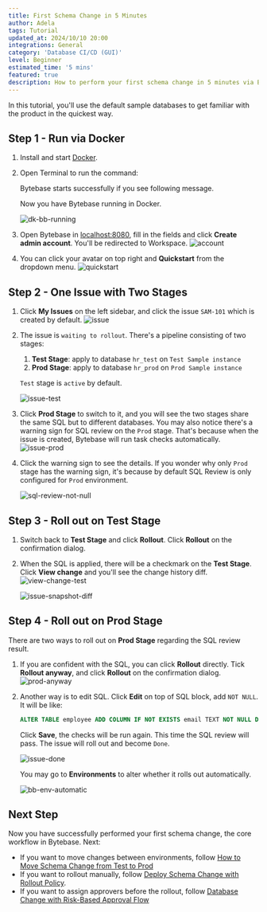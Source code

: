 ```yaml
---
title: First Schema Change in 5 Minutes
author: Adela
tags: Tutorial
updated_at: 2024/10/10 20:00
integrations: General
category: 'Database CI/CD (GUI)'
level: Beginner
estimated_time: '5 mins'
featured: true
description: How to perform your first schema change in 5 minutes via Bytebase.
---
```


In this tutorial, you'll use the default sample databases to get familiar with the product in the quickest way.

## Step 1 - Run via Docker

1. Install and start [Docker](https://www.docker.com/).
1. Open Terminal to run the command:

   <IncludeBlock url="/docs/get-started/install/terminal-docker-run-volume"></IncludeBlock>

   Bytebase starts successfully if you see following message.

   <IncludeBlock url="/docs/get-started/install/terminal-startup-output-success"></IncludeBlock>

   Now you have Bytebase running in Docker.

   ![dk-bb-running](/content/docs/tutorials/first-schema-change/dk-bb-running.webp)

1. Open Bytebase in [localhost:8080](http://localhost:8080/), fill in the fields and click **Create admin account**. You'll be redirected to Workspace.
   ![account](/content/docs/tutorials/first-schema-change/account.webp)

1. You can click your avatar on top right and **Quickstart** from the dropdown menu.
   ![quickstart](/content/docs/tutorials/first-schema-change/quickstart.webp)

## Step 2 - One Issue with Two Stages

1. Click **My Issues** on the left sidebar, and click the issue `SAM-101` which is created by default.
   ![issue](/content/docs/tutorials/first-schema-change/issue.webp)

1. The issue is `waiting to rollout`. There's a pipeline consisting of two stages:

   1. **Test Stage**: apply to database `hr_test` on `Test Sample instance`
   2. **Prod Stage**: apply to database `hr_prod` on `Prod Sample instance`

   `Test` stage is `active` by default.

   ![issue-test](/content/docs/tutorials/first-schema-change/issue-test.webp)

1. Click **Prod Stage** to switch to it, and you will see the two stages share the same SQL but to different databases. You may also notice there's a warning sign for SQL review on the `Prod` stage. That's because when the issue is created, Bytebase will run task checks automatically.
   ![issue-prod](/content/docs/tutorials/first-schema-change/issue-prod.webp)

1. Click the warning sign to see the details. If you wonder why only `Prod` stage has the warning sign, it's because by default SQL Review is only configured for `Prod` environment.

   ![sql-review-not-null](/content/docs/tutorials/first-schema-change/sql-review-not-null.webp)

## Step 3 - Roll out on Test Stage

1. Switch back to **Test Stage** and click **Rollout**. Click **Rollout** on the confirmation dialog.

1. When the SQL is applied, there will be a checkmark on the **Test Stage**. Click **View change** and you'll see the change history diff.
   ![view-change-test](/content/docs/tutorials/first-schema-change/view-change-test.webp)

   ![issue-snapshot-diff](/content/docs/tutorials/first-schema-change/issue-snapshot-diff.webp)

## Step 4 - Roll out on Prod Stage

There are two ways to roll out on **Prod Stage** regarding the SQL review result.

1. If you are confident with the SQL, you can click **Rollout** directly. Tick **Rollout anyway**, and click **Rollout** on the confirmation dialog.
   ![prod-anyway](/content/docs/tutorials/first-schema-change/prod-anyway.webp)

1. Another way is to edit SQL. Click **Edit** on top of SQL block, add `NOT NULL`. It will be like:

   ```sql
   ALTER TABLE employee ADD COLUMN IF NOT EXISTS email TEXT NOT NULL DEFAULT '';
   ```

   Click **Save**, the checks will be run again. This time the SQL review will pass. The issue will roll out and become `Done`.

   ![issue-done](/content/docs/tutorials/first-schema-change/issue-done.webp)

   You may go to **Environments** to alter whether it rolls out automatically.

   ![bb-env-automatic](/content/docs/tutorials/first-schema-change/bb-env-automatic.webp)

## Next Step

Now you have successfully performed your first schema change, the core workflow in Bytebase. Next:

- If you want to move changes between environments, follow [How to Move Schema Change from Test to Prod](/docs/tutorials/how-to-move-schema-change-from-test-to-prod/)
- If you want to rollout manually, follow [Deploy Schema Change with Rollout Policy](/docs/tutorials/deploy-schema-migration/).
- If you want to assign approvers before the rollout, follow [Database Change with Risk-Based Approval Flow](/docs/tutorials/database-change-management-with-risk-adjusted-approval-flow/)

